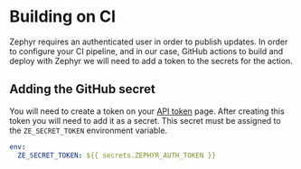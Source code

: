 # Building on CI
Zephyr requires an authenticated user in order to publish updates. In order to configure your CI pipeline, and in our case, GitHub actions to build and deploy with Zephyr we will need to add a token
to the secrets for the action.

## Adding the GitHub secret
You will need to create a token on your [API token](https://app.zephyr-cloud.io/profile/settings/user-tokens) page. After creating this token you will need to add it as a secret.
This secret must be assigned to the `ZE_SECRET_TOKEN` environment variable.

```yml title=pull_request.yml
env:
  ZE_SECRET_TOKEN: ${{ secrets.ZEPHYR_AUTH_TOKEN }}
```
